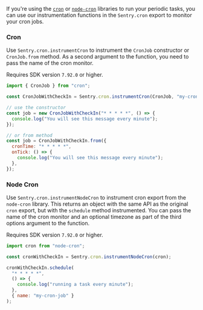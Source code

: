 If you're using the [`cron`](https://www.npmjs.com/package/cron) or [`node-cron`](https://www.npmjs.com/package/node-cron) libraries to run your periodic tasks, you can use our instrumentation functions in the `Sentry.cron` export to monitor your cron jobs.

### Cron

Use `Sentry.cron.instrumentCron` to instrument the `CronJob` constructor or `CronJob.from` method. As a second argument to the function, you need to pass the name of the cron monitor.

Requires SDK version `7.92.0` or higher.

```JavaScript
import { CronJob } from "cron";

const CronJobWithCheckIn = Sentry.cron.instrumentCron(CronJob, "my-cron-job");

// use the constructor
const job = new CronJobWithCheckIn("* * * * *", () => {
  console.log("You will see this message every minute");
});

// or from method
const job = CronJobWithCheckIn.from({
  cronTime: "* * * * *",
  onTick: () => {
    console.log("You will see this message every minute");
  },
});
```

### Node Cron

Use `Sentry.cron.instrumentNodeCron` to instrument cron export from the `node-cron` library. This returns an object with the same API as the original `cron` export, but with the `schedule` method instrumented. You can pass the name of the cron monitor and an optional timezone as part of the third options argument to the function.

Requires SDK version `7.92.0` or higher.

```JavaScript
import cron from "node-cron";

const cronWithCheckIn = Sentry.cron.instrumentNodeCron(cron);

cronWithCheckIn.schedule(
  "* * * * *",
  () => {
    console.log("running a task every minute");
  },
  { name: "my-cron-job" }
);
```
